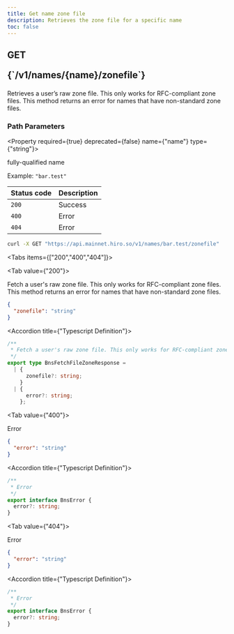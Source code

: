 ```yaml
---
title: Get name zone file
description: Retrieves the zone file for a specific name
toc: false
---
```




<Root>

<API>

<div className='flex-1'>

<h2 className="not-prose mb-2 inline-flex items-center gap-3 font-mono">
  <div className="rounded-lg border px-1 py-0.5 text-xs font-medium border-green-400/50 bg-green-400/20 text-green-600 dark:text-green-400">
    GET
  </div>
  <p className="text-xs break-words overflow-hidden w-[95%]">{`/v1/names/{name}/zonefile`}</p>
</h2>

Retrieves a user’s raw zone file. This only works for RFC-compliant zone files. This method returns an error for names that have non-standard zone files.

### Path Parameters

<Property required={true} deprecated={false} name={"name"} type={"string"}>

fully-qualified name

<span>Example:  `"bar.test"`</span>

</Property>

| Status code | Description |
| :----------- | :----------- |
| `200` | Success |
| `400` | Error |
| `404` | Error |

</div>

<APIExample>

```bash title="Terminal"
curl -X GET "https://api.mainnet.hiro.so/v1/names/bar.test/zonefile"
```

<Tabs items={["200","400","404"]}>

<Tab value={"200"}>

Fetch a user's raw zone file. This only works for RFC-compliant zone files. This method returns an error for names that have non-standard zone files.

```json title="Example Response"
{
  "zonefile": "string"
}
```

<Accordions>

<Accordion title={"Typescript Definition"}>

```ts
/**
 * Fetch a user's raw zone file. This only works for RFC-compliant zone files. This method returns an error for names that have non-standard zone files.
 */
export type BnsFetchFileZoneResponse =
  | {
      zonefile?: string;
    }
  | {
      error?: string;
    };

```

</Accordion>

</Accordions>

</Tab>

<Tab value={"400"}>

Error

```json title="Example Response"
{
  "error": "string"
}
```

<Accordions>

<Accordion title={"Typescript Definition"}>

```ts
/**
 * Error
 */
export interface BnsError {
  error?: string;
}

```

</Accordion>

</Accordions>

</Tab>

<Tab value={"404"}>

Error

```json title="Example Response"
{
  "error": "string"
}
```

<Accordions>

<Accordion title={"Typescript Definition"}>

```ts
/**
 * Error
 */
export interface BnsError {
  error?: string;
}

```

</Accordion>

</Accordions>

</Tab>

</Tabs>

</APIExample>

</API>

</Root>